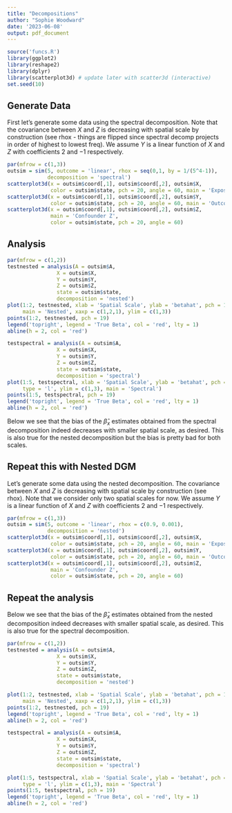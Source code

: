 ```yaml
---
title: "Decompositions"
author: "Sophie Woodward"
date: '2023-06-08'
output: pdf_document
---
```


```r
source('funcs.R')
library(ggplot2)
library(reshape2)
library(dplyr)
library(scatterplot3d) # update later with scatter3d (interactive)
set.seed(10)
```

## Generate Data
First let's generate some data using the spectral decomposition. Note that the covariance between $X$ and $Z$ is decreasing with spatial scale by construction (see rhox - things are flipped since spectral decomp projects in order of highest to lowest freq). We assume $Y$ is a linear function of $X$ and $Z$ with coefficients $2$ and $-1$ respectively.
```r
par(mfrow = c(1,3))
outsim = sim(5, outcome = 'linear', rhox = seq(0,1, by = 1/(5^4-1)),
             decomposition = 'spectral')
scatterplot3d(x = outsim$coord[,1], outsim$coord[,2], outsim$X, 
              color = outsim$state, pch = 20, angle = 60, main = 'Exposure X')
scatterplot3d(x = outsim$coord[,1], outsim$coord[,2], outsim$Y, 
              color = outsim$state, pch = 20, angle = 60, main = 'Outcome Y')
scatterplot3d(x = outsim$coord[,1], outsim$coord[,2], outsim$Z, 
              main = 'Confounder Z',
              color = outsim$state, pch = 20, angle = 60)

```

## Analysis

```r
par(mfrow = c(1,2))
testnested = analysis(A = outsim$A, 
                X = outsim$X, 
                Y = outsim$Y, 
                Z = outsim$Z, 
                state = outsim$state,
                decomposition = 'nested')
plot(1:2, testnested, xlab = 'Spatial Scale', ylab = 'betahat', pch = 19, type = 'l', 
     main = 'Nested', xaxp = c(1,2,1), ylim = c(1,3))
points(1:2, testnested, pch = 19)
legend('topright', legend = 'True Beta', col = 'red', lty = 1)
abline(h = 2, col = 'red')

testspectral = analysis(A = outsim$A, 
                X = outsim$X, 
                Y = outsim$Y, 
                Z = outsim$Z, 
                state = outsim$state,
                decomposition = 'spectral')
plot(1:5, testspectral, xlab = 'Spatial Scale', ylab = 'betahat', pch = 19,
     type = 'l', ylim = c(1,3), main = 'Spectral')
points(1:5, testspectral, pch = 19)
legend('topright', legend = 'True Beta', col = 'red', lty = 1)
abline(h = 2, col = 'red')
```
Below we see that the bias of the $\hat{\beta}_x$ estimates obtained from the spectral decomposition indeed decreases with smaller spatial scale, as desired. This is also true for the nested decomposition but the bias is pretty bad for both scales.

## Repeat this with Nested DGM
Let's generate some data using the nested decomposition. The covariance between $X$ and $Z$ is decreasing with spatial scale by construction (see rhox). Note that we consider only two spatial scales for now. We assume $Y$ is a linear function of $X$ and $Z$ with coefficients $2$ and $-1$ respectively.
```r
par(mfrow = c(1,3))
outsim = sim(5, outcome = 'linear', rhox = c(0.9, 0.001),
             decomposition = 'nested')
scatterplot3d(x = outsim$coord[,1], outsim$coord[,2], outsim$X, 
              color = outsim$state, pch = 20, angle = 60, main = 'Exposure X')
scatterplot3d(x = outsim$coord[,1], outsim$coord[,2], outsim$Y, 
              color = outsim$state, pch = 20, angle = 60, main = 'Outcome Y')
scatterplot3d(x = outsim$coord[,1], outsim$coord[,2], outsim$Z, 
              main = 'Confounder Z',
              color = outsim$state, pch = 20, angle = 60)
```

## Repeat the analysis
Below we see that the bias of the $\hat{\beta}_x$ estimates obtained from the nested decomposition indeed decreases with smaller spatial scale, as desired. This is also true for the spectral decomposition.
```r
par(mfrow = c(1,2))
testnested = analysis(A = outsim$A, 
                X = outsim$X, 
                Y = outsim$Y, 
                Z = outsim$Z, 
                state = outsim$state,
                decomposition = 'nested')

plot(1:2, testnested, xlab = 'Spatial Scale', ylab = 'betahat', pch = 19, type = 'l', 
     main = 'Nested', xaxp = c(1,2,1), ylim = c(1,3))
points(1:2, testnested, pch = 19)
legend('topright', legend = 'True Beta', col = 'red', lty = 1)
abline(h = 2, col = 'red')

testspectral = analysis(A = outsim$A, 
                X = outsim$X, 
                Y = outsim$Y, 
                Z = outsim$Z, 
                state = outsim$state,
                decomposition = 'spectral')

plot(1:5, testspectral, xlab = 'Spatial Scale', ylab = 'betahat', pch = 19,
     type = 'l', ylim = c(1,3), main = 'Spectral')
points(1:5, testspectral, pch = 19)
legend('topright', legend = 'True Beta', col = 'red', lty = 1)
abline(h = 2, col = 'red')
```
